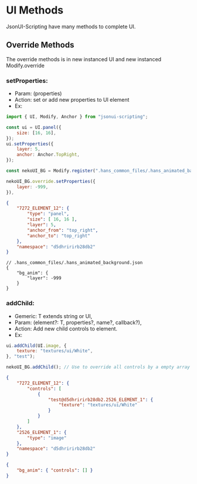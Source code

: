 # UI Methods

JsonUI-Scripting have many methods to complete UI.

## Override Methods

The override methods is in new instanced UI and new instanced Modify.override

### setProperties:

-   Param: (properties)
-   Action: set or add new properties to UI element
-   Ex:
```JavaScript
import { UI, Modify, Anchor } from "jsonui-scripting";

const ui = UI.panel({
	size: [16, 16],
});
ui.setProperties({
	layer: 5,
	anchor: Anchor.TopRight,
});

const nekoUI_BG = Modify.register(".hans_common_files/.hans_animated_background.json", "bg_anim");

nekoUI_BG.override.setProperties({
	layer: -999,
}),
```
```json
{
	"7272_ELEMENT_12": {
		"type": "panel",
		"size": [ 16, 16 ],
		"layer": 5,
		"anchor_from": "top_right",
		"anchor_to": "top_right"
	},
	"namespace": "d5dhririrb28db2"
}
```
```jsonc
// .hans_common_files/.hans_animated_background.json
{
	"bg_anim": {
		"layer": -999
	}
}
```

### addChild:
-   Gemeric: T extends string or UI,
-   Param: (element?: T, properties?, name?, callback?),
-   Action: Add new child controls to element.
-   Ex:
```JavaScript
ui.addChild(UI.image, {
	texture: "textures/ui/White",
}, "test");

nekoUI_BG.addChild(); // Use to override all controls by a empty array
```
```json
{
	"7272_ELEMENT_12": {
		"controls": [
			{
				"test@d5dhririrb28db2.2526_ELEMENT_1": {
					"texture": "textures/ui/White"
				}
			}
		]
	},
	"2526_ELEMENT_1": {
		"type": "image"
	},
	"namespace": "d5dhririrb28db2"
}
```
```json
{
	"bg_anim": { "controls": [] }
}
```
